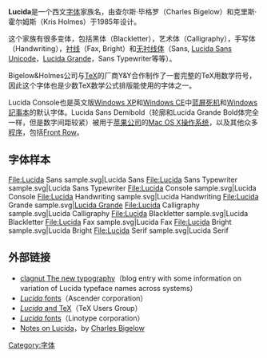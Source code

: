 {{Infobox font
| name = Lucida Sans
| image = [[File:Lucida_Sans_font.svg|240px]]
| style = 多种
| prop = [[比例字体|比例字体]]
| date = [[1985|1985]]
| creator = 查尔斯·毕格罗（Charles Bigelow）和克里斯·霍尔姆斯（Kris Holmes）
| foundry = Bigelow & Holmes
| sample = 见[[#字体样本|字体样本]]
|}}
'''Lucida'''是一个西文[[字体|字体]]家族名，由查尔斯·毕格罗（Charles Bigelow）和克里斯·霍尔姆斯（Kris Holmes）于1985年设计。

这个家族有很多变体，包括黑体（Blackletter），艺术体（Calligraphy），手写体（Handwriting），[[衬线|衬线]]（Fax, Bright）和[[无衬线体|无衬线体]]（Sans, [[Lucida_Sans_Unicode|Lucida Sans Unicode]]，[[Lucida_Grande|Lucida Grande]]，Sans Typewriter等等）。

Bigelow&Holmes公司与[[TeX|TeX]]的厂商Y&Y合作制作了一套完整的TeX用数学符号，因此这个字体也是少数TeX数学公式排版能使用的字体之一。

Lucida Console也是英文版[[Windows_XP|Windows XP]]和[[Windows_CE|Windows CE]]中[[蓝屏死机|蓝屏死机]]和[[Windows記事本|Windows記事本]]的默认字体。Lucida Sans Demibold（轮廓和Lucida Grande Bold体完全一样，但是数字间距较紧）被用于[[苹果公司|苹果公司]]的[[Mac_OS_X|Mac OS X]][[操作系统|操作系统]]，以及其他众多[[程序|程序]]，包括[[Front_Row|Front Row]]。

== 字体样本 ==
<gallery>
File:Lucida Sans sample.svg|Lucida Sans
File:Lucida Sans Typewriter sample.svg|Lucida Sans Typewriter
File:Lucida Console sample.svg|Lucida Console
File:Lucida Handwriting sample.svg|Lucida Handwriting
File:Lucida Grande sample.svg|[[Lucida_Grande|Lucida Grande]]
File:Lucida Calligraphy sample.svg|Lucida Calligraphy
File:Lucida Blackletter sample.svg|Lucida Blackletter
File:Lucida Fax sample.svg|Lucida Fax
File:Lucida Bright sample.svg|Lucida Bright
File:Lucida Serif sample.svg|Lucida Serif
</gallery>

== 外部链接 ==
* [http://www.clagnut.com/blog/266/ clagnut The new typography]{{Wayback|url=http://www.clagnut.com/blog/266/ |date=20200802090034 }}（blog entry with some information on variation of Lucida typeface names across systems）
* [http://www.ascendercorp.com/lucida.html ''Lucida'' fonts]{{Wayback|url=http://www.ascendercorp.com/lucida.html |date=20081106223638 }}（Ascender corporation）
* [http://tug.org/store/lucida/ ''Lucida'' and TeX]{{Wayback|url=http://tug.org/store/lucida/ |date=20200829083505 }}（TeX Users Group）
* [http://www.linotype.com/112289/lucidafontfamilygroup-clan.html ''Lucida'' fonts]{{Wayback|url=http://www.linotype.com/112289/lucidafontfamilygroup-clan.html |date=20131214075347 }}（Linotype corporation）
* [http://www.tug.org/store/lucida/designnotes.html Notes on Lucida]{{Wayback|url=http://www.tug.org/store/lucida/designnotes.html |date=20201028200250 }}，by [[Charles_Bigelow_(type_designer)|Charles Bigelow]]

{{Windows字体}}

{{Authority control}}
[[Category:字体|Category:字体]]